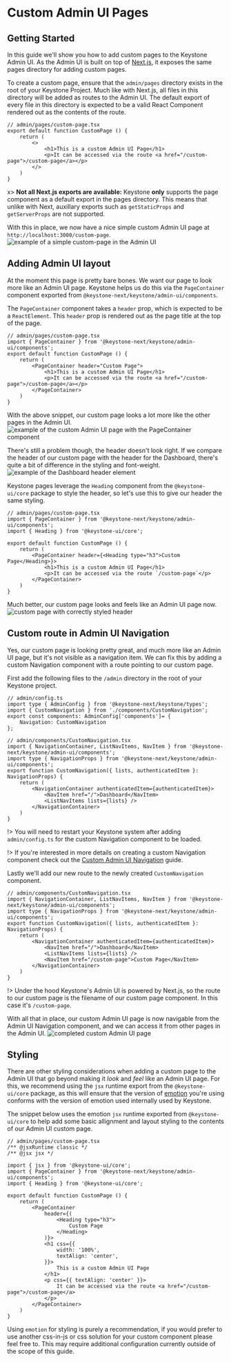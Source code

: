 
# Custom Admin UI Pages

## Getting Started

In this guide we'll show you how to add custom pages to the Keystone Admin UI.
As the Admin UI is built on top of [Next.js](https://nextjs.org/docs/basic-features/pages), it exposes the same pages directory for adding custom pages.

To create a custom page, ensure that the `admin/pages` directory exists in the root of your Keystone Project.
Much like with Next.js, all files in this directory will be added as routes to the Admin UI.
The default export of every file in this directory is expected to be a valid React Component rendered out as the contents of the route.

```tsx
// admin/pages/custom-page.tsx
export default function CustomPage () {
    return (
        <>
            <h1>This is a custom Admin UI Page</h1>
            <p>It can be accessed via the route <a href="/custom-page">/custom-page</a></p>
        </>
    )
}
```

x> **Not all Next.js exports are available:** Keystone **only** supports the page component as a default export in the pages directory. This means that unlike with Next, auxillary exports such as `getStaticProps` and `getServerProps` are not supported.

With this in place, we now have a nice simple custom Admin UI page at `http://localhost:3000/custom-page`.
![example of a simple custom-page in the Admin UI](/assets/guides/custom-admin-ui-pages/simple-custom-page.png)

## Adding Admin UI layout

At the moment this page is pretty bare bones. We want our page to look more like an Admin UI page.
Keystone helps us do this via the `PageContainer` component exported from `@keystone-next/keystone/admin-ui/components`.

The `PageContainer` component takes a `header` prop, which is expected to be a `ReactElement`.
This `header` prop is rendered out as the page title at the top of the page.

```tsx
// admin/pages/custom-page.tsx
import { PageContainer } from '@keystone-next/keystone/admin-ui/components';
export default function CustomPage () {
    return (
        <PageContainer header="Custom Page">
            <h1>This is a custom Admin UI Page</h1>
            <p>It can be accessed via the route <a href="/custom-page">/custom-page</a></p>
        </PageContainer>
    )
}
```

With the above snippet, our custom page looks a lot more like the other pages in the Admin UI.
![example of the custom Admin UI page with the PageContainer component](/assets/guides/custom-admin-ui-pages/custom-page-w-page-container.png)

There's still a problem though, the header doesn't look right. If we compare the header of our custom page with the header for the Dashboard, there's quite a bit of difference in the styling and font-weight.
![example of the Dashboard header element](/assets/guides/custom-admin-ui-pages/header-prop.png)

Keystone pages leverage the `Heading` component from the `@keystone-ui/core` package to style the header, so let's use this to give our header the same styling.

```tsx
// admin/pages/custom-page.tsx
import { PageContainer } from '@keystone-next/keystone/admin-ui/components';
import { Heading } from '@keystone-ui/core';

export default function CustomPage () {
    return (
        <PageContainer header={<Heading type="h3">Custom Page</Heading>}>
            <h1>This is a custom Admin UI Page</h1>
            <p>It can be accessed via the route `/custom-page`</p>
        </PageContainer>
    )
}
```

Much better, our custom page looks and feels like an Admin UI page now.
![custom page with correctly styled header](/assets/guides/custom-admin-ui-pages/custom-page-with-styled-header.png)

## Custom route in Admin UI Navigation

Yes, our custom page is looking pretty great, and much more like an Admin UI page, but it's not visible as a navigation item.
We can fix this by adding a custom Navigation component with a route pointing to our custom page.

First add the following files to the `/admin` directory in the root of your Keystone project.

```tsx
// admin/config.ts
import type { AdminConfig } from '@keystone-next/keystone/types';
import { CustomNavigation } from './components/CustomNavigation';
export const components: AdminConfig['components']= {
    Navigation: CustomNavigation
};
```

```tsx
// admin/components/CustomNavigation.tsx
import { NavigationContainer, ListNavItems, NavItem } from '@keystone-next/keystone/admin-ui/components';
import type { NavigationProps } from '@keystone-next/keystone/admin-ui/components';
export function CustomNavigation({ lists, authenticatedItem }: NavigationProps) {
    return (
        <NavigationContainer authenticatedItem={authenticatedItem}>
            <NavItem href="/">Dashboard</NavItem>
            <ListNavItems lists={lists} />
        </NavigationContainer>
    )
}
```

!> You will need to restart your Keystone system after adding `admin/config.ts` for the custom Navigation component to be loaded.

!> If you're interested in more details on creating a custom Navigation component check out the [Custom Admin UI Navigation](/docs/guides/custom-admin-ui-navigation) guide.

Lastly we'll add our new route to the newly created `CustomNavigation` component.

```tsx
// admin/components/CustomNavigation.tsx
import { NavigationContainer, ListNavItems, NavItem } from '@keystone-next/keystone/admin-ui/components';
import type { NavigationProps } from '@keystone-next/keystone/admin-ui/components';
export function CustomNavigation({ lists, authenticatedItem }: NavigationProps) {
    return (
        <NavigationContainer authenticatedItem={authenticatedItem}>
            <NavItem href="/">Dashboard</NavItem>
            <ListNavItems lists={lists} />
            <NavItem href="/custom-page">Custom Page</NavItem>
        </NavigationContainer>
    )
}
```

!> Under the hood Keystone's Admin UI is powered by Next.js, so the route to our custom page is the filename of our custom page component. In this case it's `/custom-page`.

With all that in place, our custom Admin UI page is now navigable from the Admin UI Navigation component, and we can access it from other pages in the Admin UI.
![completed custom Admin UI page](/assets/guides/custom-admin-ui-pages/custom-page-completed.png)

## Styling

There are other styling considerations when adding a custom page to the Admin UI that go beyond making it _look_ and _feel_ like an Admin UI page.
For this, we recommend using the `jsx` runtime export from the `@keystone-ui/core` package, as this will ensure that the version of [emotion](https://emotion.sh/docs/introduction) you're using conforms with the version of emotion used internally used by Keystone.

The snippet below uses the emotion `jsx` runtime exported from `@keystone-ui/core` to help add some basic allignment and layout styling to the contents of our Admin UI custom page.

```tsx
// admin/pages/custom-page.tsx
/** @jsxRuntime classic */
/** @jsx jsx */

import { jsx } from '@keystone-ui/core';
import { PageContainer } from '@keystone-next/keystone/admin-ui/components';
import { Heading } from '@keystone-ui/core';

export default function CustomPage () {
    return (
        <PageContainer
            header={(
                <Heading type="h3">
                    Custom Page
                </Heading>
            )}>
            <h1 css={{
                width: '100%',
                textAlign: 'center',
            }}>
                This is a custom Admin UI Page
            </h1>
            <p css={{ textAlign: 'center' }}>
                It can be accessed via the route <a href="/custom-page">/custom-page</a>
            </p>
        </PageContainer>
    )
}
```

Using `emotion` for styling is purely a recommendation, if you would prefer to use another css-in-js or css solution for your custom component please feel free to. This may require additional configuration currently outside of the scope of this guide.

